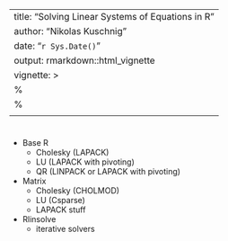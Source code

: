 
---
title: "Solving Linear Systems of Equations in R"
author: "Nikolas Kuschnig"
date: "`r Sys.Date()`"
output: rmarkdown::html_vignette
vignette: >
  %\VignetteIndexEntry{Solving Linear Systems of Equations}
  %\VignetteEngine{knitr::rmarkdown}
  \usepackage[utf8]{inputenc}
---

#

- Base R
  - Cholesky (LAPACK)
  - LU (LAPACK with pivoting)
  - QR (LINPACK or LAPACK with pivoting)
- Matrix
  - Cholesky (CHOLMOD)
  - LU (Csparse)
  - LAPACK stuff
- Rlinsolve
  - iterative solvers
